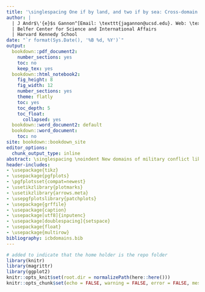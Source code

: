 ```yaml
---
title: '\singlespacing One if by land, and two if by sea: Cross-domain contests and the escalation of international crises'
author: |
  | J Andr$\'{e}$s Gannon^[Email: \texttt{jagannon@ucsd.edu}. Web: \texttt{jandresgannon.com}. \newline The author thanks Erik Gartzke and Jon Lindsay who were Principal Investigators on Office of Naval Research Grant N00014-14-1-0071 and the Department of Defense Minerva Research Initiative grant that organized the data collection for this project. Rex Douglass and Thomas Leo Scherer are responsible for the underlying ontology and event data and ICB project managers Jonathan Wilkenfeld and David Quinn oversaw the coding effort. Tom Brailey, Erin Ling, David McCrum, James McCullough, Matthew Miltimore, Cole Reynolds, Cailen Rodriguez, Woong Suh, and Erin Werner provided excellent research assistance. The author is also grateful for constructive feedback from Shannon Carcelli, Jasen Castillo, James Fowler, Patrick Hulme, Nadiya Kstyuk, Igor Kovak, Kendrick Kuo, Nicole Letourneau, Sara Plana, Laura Resnick Samotin, Ryan Shandler, Branislav Slantchev, Rachel Schoner, Jordan Tama, Sanne Verschuren, and workshop participants at UC San Diego and the Charles Koch Foundation working groups. Previous versions were presented at the 2017 Peace Science Society (International) conference and 2018 and 2021 International Studies Association conferences. Any opinions, findings, or recommendations do not necessarily reflect the view of the Office of Naval Research. Data and code for the empirical analysis can be found at \texttt{https://github.com/CenterForPeaceAndSecurityStudies/ICBdomains}.]
  | Belfer Center for Science and International Affairs
  | Harvard Kennedy School
date: "`r format(Sys.Date(), '%B %d, %Y')`"
output:
  bookdown::pdf_document2:
    number_sections: yes
    toc: no
    keep_tex: yes
  bookdown::html_notebook2:
    fig_height: 8
    fig_width: 12
    number_sections: yes
    theme: flatly
    toc: yes
    toc_depth: 5
    toc_float:
      collapsed: yes
  bookdown::word_document2: default
  bookdown::word_document:
    toc: no
site: bookdown::bookdown_site
editor_options:
  chunk_output_type: inline
abstract: \singlespacing \noindent New domains of military conflict like space and cyber arguably increase opportunities for conflict across, as well as within, domains. Cross-domain conflict is thus seen by many as an emerging source of international instability. Yet, existing systematic empirical research has little to say about how domains interact. This study introduces a new dataset of the domains in which nations took military action during 412 international crises between 1918 and 2015. Analysis of these data yields several surprises. Far from being rare, cross-domain interactions are the modal form of conflict in crises during this period. Nor is cross-domain conflict "new:" crises that play out in more than one domain were about as frequent (proportionately) in decades past as they are today. Cross-domain crises are also less violent and of no greater duration than crises between belligerents using similar means. This study thus presents evidence that fears about cross-domain escalation are empirically unsubstantiated. \linebreak \linebreak Word count - 7,964
header-includes:
- \usepackage{tikz}
- \usepackage{pgfplots}
- \pgfplotsset{compat=newest}
- \usetikzlibrary{plotmarks}
- \usetikzlibrary{arrows.meta}
- \usepgfplotslibrary{patchplots}
- \usepackage{grffile}
- \usepackage{caption}
- \usepackage[utf8]{inputenc}
- \usepackage[doublespacing]{setspace}
- \usepackage{float}
- \usepackage{multirow}
bibliography: icbdomains.bib
---
```


```r
# added to indicate that the home holder is the repo folder
library(knitr)
library(magrittr)
library(ggplot2)
knitr::opts_knit$set(root.dir = normalizePath(here::here()))
knitr::opts_chunk$set(echo = FALSE, warning = FALSE, error = FALSE, message = FALSE, fig.pos = "h!", out.extra = "", fig.align = "center")
```

